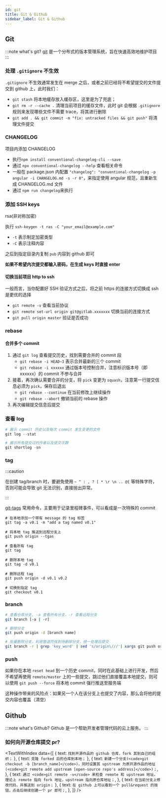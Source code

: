 ```yaml
---
id: git
title: Git & Github
sidebar_label: Git & Github
---
```



## Git

:::note what's git?
[git](https://git-scm.com/) 是一个分布式的版本管理系统，旨在快速高效地维护项目
:::

### 处理 `.gitignore` 不生效

`.gitignore` 不生效通常发生在 merge 之后，或者之前已经将不希望提交的文件提交到 github 上，此时我们：

- `git stash` 将本地缓存放入缓存区，这里是为了兜底；
- `git rm -r --cache .` 清理当前项目的缓存文件，此时 git 会根据 `.gitignore` 规则来发现哪些文件不需要 trace，将其进行删除
- `git add . && git commit -m "fix: untracked files && git push"` 将清理文件提交

### CHANGELOG

项目内添加 CHANGELOG

- 执行`npm install conventional-changelog-cli --save`
- 通过 `npx conventional-changelog --help` 查看相关命令
- 一般在 package.json 内配置 `"changelog": "conventional-changelog -p angular -i CHANGELOG.md -s -r 0"`，来指定使用 angular 规范，且重新生成 CHANGELOG.md 文件
- 通过 `npm run changelog`来执行

### 添加 SSH keys

rsa(非对称加密)

执行 `ssh-keygen -t ras -C "your_email@example.com"`

- `-t` 表示制定加密类型
- `-C` 表示注释内容

之后到指定目录内复制 `pub` 内容到 github 即可

**如果不希望内次提交都输入密码，在生成 keys 时直接 enter**

#### 切换当前项目 http to ssh

一般而言，当你配置好 SSH 验证方式之后，将之前 https 的连接方式切换成 ssh 是更优的选择

- `git remote -v` 查看当前协议
- `git remote set-url origin git@gitlab.xxxxxxx` 切换当前的连接方式
- `git pull origin master` 验证是否成功

### rebase

#### 合并多个 commit

1. 通过 `git log` 查看提交历史，找到需要合并的 commit 段
   - `git rebase -i HEAD~3` 表示合并最新的三个 commit
   - `git rebase -i xxxxxx` 通过版本号控制合并，注意标识版本号（即 xxxxxx）的 commit 不参与合并
2. 接着，再次确认需要合并的分支，将 `pick` 变更为 `squash`，注意第一行提交信息必须为 `pick`，保存后退出
   - `git rebase --continue` 在当前修改上继续操作
   - `git rebase --abort` 撤销当前的 rebase 操作
3. 再次编辑提交信息后提交

### 查看 log

```powershell
# 展示 commit 历史以及每次 commit 发生变更的文件
git log --stat

# 展示所有提交过的作者以及提交次数
git shortlog -sn
```

### tag

:::caution

在创建 tag/branch 时，要避免使用 `~ ^ : , ? [ * \r \n .. @{` 等特殊字符，否则可能会导致 git 无法识别，直接抛出异常。

:::

[git-tags](https://git-scm.com/book/en/v2/Git-Basics-Tagging) 常用命令，主要用于记录里程碑事件，可以看成是一次特殊的 commit

```shell
# 在本地添加一个带有 message 的 tag 标签
git tag -a v0.1 -m "add a tag named v0.1"

# 将本地 tag 推送到远程分支上
git push origin --tgas

# 查看所有 tag
git tag

# 删除本地 tag
git tag -d v0.1

# 删除远程 tag
git push origin -d v0.1 v0.2

# 切换到指定 tag
git checkout v0.1
```

### branch

```bash
# 查看仓库分支, -a 查看所有分支，-r 查看远程分支
git branch [-a | -r]

# 删除分支
git push origin -d [branch name]

# 批量删除分支，利用管道符找到待删除分支，统一处理后提交
git branch -r | grep 'key_word' | sed 's/origin\///'| xargs git push origin -d
```

### push

如果你在本地 `reset head` 到一个历史 commit，同时在此基础上进行开发，然后不希望再使用 `remote/master` 上的一些提交，跳过他们直接覆盖本地提交，则可以使用 `git push --force` 将本地 commit 强行推送至服务端

这种操作带来的风险点：如果另一个人在该分支上也提交了内容，那么会将他的提交内容也覆盖（清空）

## Github

:::note what's Github?
Github 是一个帮助开发者管理代码的云上服务。
:::

### 如何向开源仓库提交 pr?

<TextWithIndex
  data={[
    { text: `找到开源作品的 github 仓库，fork 其到自己的组织；` },
    { text: `克隆 forked 后的仓库到本地；` },
    {
      text: `新建一个分支(<code>git checkout -b [branch_name]</code>)，同时设置其 upstream 为原开源作品的地址(<code>git remote add upstream [open-source repo's address]</code>)；`,
    },
    {
      text: `通过 <code>git remote -v</code> 来检查 remote 和 upstream
地址，理论上 remote 指向 fork 地址，upstream 指向原仓库地址；`,
    },
    { text: `在当前分支上修改代码，并推送到 origin；` },
    {
      text: `在 github 上可以看到一个 pull&request 的按钮，点击后继续创建一个 pr 即可；`,
    },
  ]}
/>
